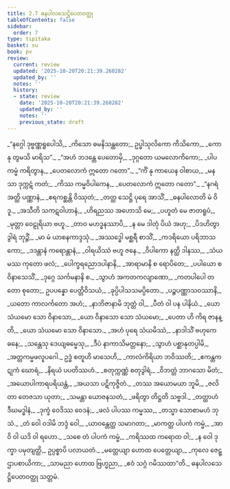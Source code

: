```yaml
---
title: 2.7 ဓနပါလသေဋ္ဌိပေတဝတ္ထု
tableOfContents: false
sidebar:
  order: 7
type: tipitaka
basket: su
book: pv
review:
  current: review
  updated: '2025-10-20T20:21:39.260282'
  updated_by: ''
  notes: ''
  history:
  - state: review
    date: '2025-10-20T20:21:39.260282'
    updated_by: ''
    notes: ''
    previous_state: draft
---
```



<DynamicBreadcrumb />


<ReviewStatus review={frontmatter.review} showDetails={true} />

<HypothesisAnnotation frontmatter={frontmatter} />

<Division number="227" book="pv" e="ch" v="19" p="151">

<Paragraph number="249" type="verses" book="pv">
_“နဂ္ဂေါ ဒုဗ္ဗဏ္ဏရူပေါသိ,_  
_ကိသော ဓမနိသန္ထတော;_  
ဥပ္ဖါသုလိကော ကိသိကော,_  
_ကော နု တွမသိ မာရိသ”._  

</Paragraph>

</Division>
<Division number="228" book="pv" e="ch" v="19" p="151">

<Paragraph number="250" type="verses" book="pv">
_“အဟံ ဘဒန္တေ ပေတောမှိ,_  
_ဒုဂ္ဂတော ယမလောကိကော;_  
_ပါပကမ္မံ ကရိတွာန,_  
_ပေတလောကံ ဣတော ဂတော”._  

</Paragraph>

</Division>
<Division number="229" book="pv" e="ch" v="19" p="151">

<Paragraph number="251" type="verses" book="pv">
_“ကိံ နု ကာယေန ဝါစာယ,_  
_မနသာ ဒုက္ကဋံ ကတံ;_  
_ကိဿ ကမ္မဝိပါကေန,_  
_ပေတလောကံ ဣတော ဂတော”._  

</Paragraph>

</Division>
<Division number="230" book="pv" e="ch" v="19" p="151">

<Paragraph number="252" type="verses" book="pv">
_“နဂရံ အတ္ထိ ပဏ္ဏာနံ,_  
_ဧရကစ္ဆန္တိ ဝိဿုတံ;_  
_တတ္ထ သေဋ္ဌိ ပုရေ အာသိံ,_  
_ဓနပါလောတိ မံ ဝိဒူ._  

</Paragraph>

</Division>
<Division number="231" book="pv" e="ch" v="19" p="151">

<Paragraph number="253" type="verses" book="pv">
_အသီတိ သကဋဝါဟာနံ,_  
_ဟိရညဿ အဟောသိ မေ;_  
_ပဟူတံ မေ ဇာတရူပံ,_  
_မုတ္တာ ဝေဠုရိယာ ဗဟူ._  

</Paragraph>

</Division>
<Division number="232" book="pv" e="ch" v="19" p="151">

<Paragraph number="254" type="verses" book="pv">
_တာဝ မဟဒ္ဓနဿာပိ,_  
_န မေ ဒါတုံ ပိယံ အဟု;_  
_ပိဒဟိတွာ ဒွါရံ ဘုဉ္ဇိံ,_  
_မာ မံ ယာစနကာဒ္ဒသုံ._  

</Paragraph>

</Division>
<Division number="233" book="pv" e="ch" v="19" p="151">

<Paragraph number="255" type="verses" book="pv">
_အဿဒ္ဓေါ မစ္ဆရီ စာသိံ,_  
_ကဒရိယော ပရိဘာသကော;_  
_ဒဒန္တာနံ ကရောန္တာနံ,_  
_ဝါရယိဿံ ဗဟူ ဇနေ._  

</Paragraph>

</Division>
<Division number="234" book="pv" e="ch" v="19" p="151">

<Paragraph number="256" type="verses" book="pv">
_ဝိပါကော နတ္ထိ ဒါနဿ,_  
_သံယမဿ ကုတော ဖလံ;_  
_ပေါက္ခရညောဒပါနာနိ,_  
_အာရာမာနိ စ ရောပိတေ;_  
_ပပါယော စ ဝိနာသေသိံ,_  
_ဒုဂ္ဂေ သင်္ကမနာနိ စ._  

</Paragraph>

</Division>
<Division number="235" book="pv" e="ch" v="19" p="151">

<Paragraph number="257" type="verses" book="pv">
_သွာဟံ အကတကလျာဏော,_  
_ကတပါပေါ တတော စုတော;_  
ဥပပန္နော ပေတ္တိဝိသယံ,_  
_ခုပ္ပိပါသသမပ္ပိတော._  

</Paragraph>

</Division>
<Division number="236" book="pv" e="ch" v="19" p="151">

<Paragraph number="258" type="verses" book="pv">
_ပဉ္စပဏ္ဏာသဝဿာနိ,_  
_ယတော ကာလင်္ကတော အဟံ;_  
_နာဘိဇာနာမိ ဘုတ္တံ ဝါ,_  
_ပီတံ ဝါ ပန ပါနိယံ._  

</Paragraph>

</Division>
<Division number="237" book="pv" e="ch" v="19" p="151">

<Paragraph number="259" type="verses" book="pv">
_ယော သံယမော သော ဝိနာသော,_  
_ယော ဝိနာသော သော သံယမော;_  
_ပေတာ ဟိ ကိရ ဇာနန္တိ,_  
_ယော သံယမော သော ဝိနာသော._  

</Paragraph>

</Division>
<Division number="238" book="pv" e="ch" v="19" p="152">

<Paragraph number="260" type="verses" book="pv">
_အဟံ ပုရေ သံယမိဿံ,_  
_နာဒါသိံ ဗဟုကေ ဓနေ;_  
_သန္တေသု ဒေယျဓမ္မေသု,_  
_ဒီပံ နာကာသိမတ္တနော;_  
_သွာဟံ ပစ္ဆာနုတပ္ပါမိ,_  
_အတ္တကမ္မဖလူပဂေါ._  

</Paragraph>

</Division>
<Division number="239" book="pv" e="ch" v="19" p="152">

<Paragraph number="261" type="verses" book="pv">
ဥဒ္ဓံ စတူဟိ မာသေဟိ,_  
_ကာလံကိရိယာ ဘဝိဿတိ;_  
_ဧကန္တကဋုကံ ဃောရံ,_  
_နိရယံ ပပတိဿဟံ._  

</Paragraph>

</Division>
<Division number="240" book="pv" e="ch" v="19" p="152">

<Paragraph number="262" type="verses" book="pv">
_စတုက္ကဏ္ဏံ စတုဒွါရံ,_  
_ဝိဘတ္တံ ဘာဂသော မိတံ;_  
_အယောပါကာရပရိယန္တံ,_  
_အယသာ ပဋိကုဇ္ဇိတံ._  

</Paragraph>

</Division>
<Division number="241" book="pv" e="ch" v="19" p="152">

<Paragraph number="263" type="verses" book="pv">
_တဿ အယောမယာ ဘူမိ,_  
_ဇလိတာ တေဇသာ ယုတာ;_  
_သမန္တာ ယောဇနသတံ,_  
_ဖရိတွာ တိဋ္ဌတိ သဗ္ဗဒါ._  

</Paragraph>

</Division>
<Division number="242" book="pv" e="ch" v="19" p="152">

<Paragraph number="264" type="verses" book="pv">
_တတ္ထာဟံ ဒီဃမဒ္ဓါနံ,_  
_ဒုက္ခံ ဝေဒိဿ ဝေဒနံ;_  
_ဖလံ ပါပဿ ကမ္မဿ,_  
_တသ္မာ သောစာမဟံ ဘုသံ._  

</Paragraph>

</Division>
<Division number="243" book="pv" e="ch" v="19" p="152">

<Paragraph number="265" type="verses" book="pv">
_တံ ဝေါ ဝဒါမိ ဘဒ္ဒံ ဝေါ,_  
_ယာဝန္တေတ္ထ သမာဂတာ;_  
_မာကတ္ထ ပါပကံ ကမ္မံ,_  
_အာဝိ ဝါ ယဒိ ဝါ ရဟော._  

</Paragraph>

</Division>
<Division number="244" book="pv" e="ch" v="19" p="152">

<Paragraph number="266" type="verses" book="pv">
_သစေ တံ ပါပကံ ကမ္မံ,_  
_ကရိဿထ ကရောထ ဝါ;_  
_န ဝေါ ဒုက္ခာ ပမုတျတ္ထိ,_  
ဥပ္ပစ္စာပိ ပလာယတံ._  

</Paragraph>

</Division>
<Division number="245" book="pv" e="ch" v="19" p="152">

<Paragraph number="267" type="verses" book="pv">
_မတ္တေယျာ ဟောထ ပေတ္တေယျာ,_  
_ကုလေ ဇေဋ္ဌာပစာယိကာ;_  
_သာမညာ ဟောထ ဗြဟ္မညာ,_  
_ဧဝံ သဂ္ဂံ ဂမိဿထာ”တိ._  


</Paragraph>
</Division>

<Paragraph number="268" type="center" book="pv">
ဓနပါလသေဋ္ဌိပေတဝတ္ထု သတ္တမံ.
</Paragraph>